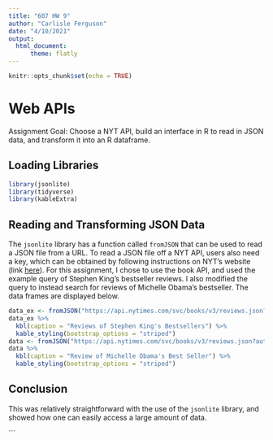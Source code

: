 ---
title: "607 HW 9"
author: "Carlisle Ferguson"
date: "4/10/2021"
output: 
  html_document:
      theme: flatly
---

```{r setup, include=FALSE}
knitr::opts_chunk$set(echo = TRUE)
```

# Web APIs
Assignment Goal: Choose a NYT API, build an interface in R to read in JSON data, and transform it into an R dataframe. 

## Loading Libraries
```{r}
library(jsonlite)
library(tidyverse)
library(kableExtra)
```
## Reading and Transforming JSON Data
The `jsonlite` library has a function called `fromJSON` that can be used to read a JSON file from a URL. To read a JSON file off a NYT API, users also need a key, which can be obtained by following instructions on NYT's website (link [here](https://developer.nytimes.com/get-started)). For this assignment, I chose to use the book API, and used the example query of Stephen King's bestseller reviews. I also modified the query to instead search for reviews of Michelle Obama's bestseller. The data frames are displayed below.

```{r}
data_ex <- fromJSON("https://api.nytimes.com/svc/books/v3/reviews.json?author=Stephen+King&api-key=grSS1CvDQBtl4ZyUk1ZSkASsTbGR5mru", flatten = TRUE) %>% data.frame()
data_ex %>%
  kbl(caption = "Reviews of Stephen King's Bestsellers") %>%
  kable_styling(bootstrap_options = "striped")
data <- fromJSON("https://api.nytimes.com/svc/books/v3/reviews.json?author=Michelle+Obama&api-key=grSS1CvDQBtl4ZyUk1ZSkASsTbGR5mru", flatten = TRUE) %>% data.frame()
data %>%
  kbl(caption = "Review of Michelle Obama's Best Seller") %>%
  kable_styling(bootstrap_options = "striped")
```
## Conclusion
This was relatively straightforward with the use of the `jsonlite` library, and showed how one can easily access a large amount of data.


```


